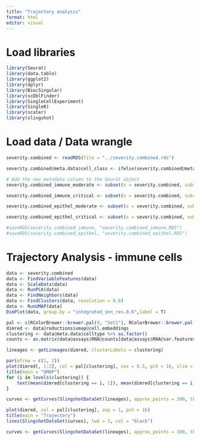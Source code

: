 ```yaml
---
title: "Trajectory analysis"
format: html
editor: visual
---
```


# Load libraries

```r
library(Seurat)
library(data.table)
library(ggplot2)
library(dplyr)
library(BiocSingular)
library(scDblFinder)
library(SingleCellExperiment)
library(SingleR)
library(scater)
library(slingshot)

```

# Load data / Data wrangle

```r

severity.combined <- readRDS(file = "../severity.combined.rds")

severity.combined@meta.data$cell_class <- ifelse(severity.combined@meta.data$celltype %in% c("Basal", "Ciliated-diff", "Ciliated", "FOXN4", "Ionocyte", "IRC", "Secretory-diff", "Secretory", "Squamous", "unknown_epithelial","outliers_epithelial"), "epithelial cells", "immune cells")

# Add the new metadata column to the Seurat object
severity.combined_immune_moderate <- subset(x = severity.combined, subset = cell_class == "immune cells" & severity == "moderate") 

severity.combined_immune_critical <- subset(x = severity.combined, subset = cell_class == "immune cells" & severity == "critical") 

severity.combined_epithel_moderate <- subset(x = severity.combined, subset = cell_class == "epithelial cells" & severity == "moderate") 

severity.combined_epithel_critical <- subset(x = severity.combined, subset = cell_class == "epithelial cells" & severity == "critical") 

#saveRDS(severity.combined_immune, "severity.combined_immune.RDS")
#saveRDS(severity.combined_epithel, "severity.combined_epithel.RDS")
```

# Trajectory Analysis - immune cells

```r
data <- severity.combined
data <- FindVariableFeatures(data)
data <- ScaleData(data)
data <- RunPCA(data)
data <- FindNeighbors(data)
data <- FindClusters(data, resolution = 0.6)
data <- RunUMAP(data)
DimPlot(data, group.by = "integrated_snn_res.0.6",label = T)
```

```r
pal <- c(RColorBrewer::brewer.pal(9, "Set1"), RColorBrewer::brewer.pal(8, "Set2"))
dimred <- data@reductions$umap@cell.embeddings
clustering <- data@meta.data$celltype %>% as.factor() 
counts <- as.matrix(data@assays$RNA@counts[data@assays$RNA@var.features, ])

lineages <- getLineages(dimred, clusterLabels = clustering)
```

```r
par(mfrow = c(1, 2))
plot(dimred[, 1:2], col = pal[clustering], cex = 0.5, pch = 16, xlim = c(-20,20))
title(main = "UMAP")
for (i in levels(clustering)) {
    text(mean(dimred[clustering == i, 1]), mean(dimred[clustering == i, 2]), labels = i, font = 2,cex = 0.4)
}

curves <- getCurves(SlingshotDataSet(lineages), approx_points = 300, thresh = 0.01, stretch = 0.8, allow.breaks = FALSE, shrink = 0.99)

plot(dimred, col = pal[clustering], asp = 1, pch = 16)
title(main = "Trajectory")
lines(SlingshotDataSet(curves), lwd = 3, col = "black")

```

```r
curves <- getCurves(SlingshotDataSet(lineages), approx_points = 300, thresh = 0.01, stretch = 0.8, allow.breaks = FALSE, shrink = 0.99)
```
